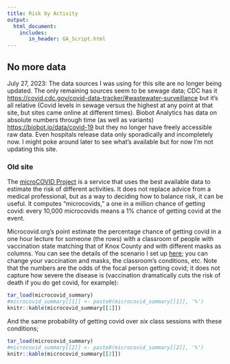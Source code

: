 ```yaml
---
title: Risk by Activity
output:
  html_document:
    includes:
       in_header: GA_Script.html
---
```


## No more data

July 27, 2023: The data sources I was using for this site are no longer being updated. The only remaining sources seem to be sewage data; CDC has it [https://covid.cdc.gov/covid-data-tracker/#wastewater-surveillance](here) but it's all relative (Covid levels in sewage versus the highest at any point at that site, but sites came online at different times). Biobot Analytics has data on absolute numbers through time (as well as variants) [https://biobot.io/data/covid-19](here) but they no longer have freely accessible raw data. Even hospitals release data only sporadically and incompletely now. I might poke around later to see what's available but for now I'm not updating this site.

### Old site


The [microCOVID Project](https://microcovid.org/) is a service that uses the best available data to estimate the risk of different activities. It does not replace advice from a medical professional, but as a way to deciding how to balance risk, it can be useful. It computes "microcovids," a one in a million chance of getting covid: every 10,000 microcovids means a 1% chance of getting covid at the event.

Microcovid.org's point estimate the percentage chance of getting covid in a one hour lecture for someone (the rows) with a classroom of people with vaccination state matching that of Knox County and with different masks as columns. You can see the details of the scenario I set up [here](https://www.microcovid.org/?distance=normal&duration=60&interaction=oneTime&personCount=10&riskProfile=average&scenarioName=custom&setting=indoor&subLocation=US_47093&theirMask=none&topLocation=US_47&voice=normal&yourMask=basic&yourVaccineDoses=2&yourVaccineType=pfizer); you can change your vaccination and masks, the classroom's conditions, etc. Note that the numbers are the odds of the focal person getting covid; it does not capture how severe the disease is (vaccination dramatically cuts the risk of death if you do get covid, for example):

```r
tar_load(microcovid_summary)
#microcovid_summary[[1]] <- paste0(microcovid_summary[[1]], '%')
knitr::kable(microcovid_summary[[1]])
```

And the same probability of getting covid over *six* class sessions with these conditions;


```r
tar_load(microcovid_summary)
#microcovid_summary[[2]] <- paste0(microcovid_summary[[2]], '%')
knitr::kable(microcovid_summary[[2]])
```

